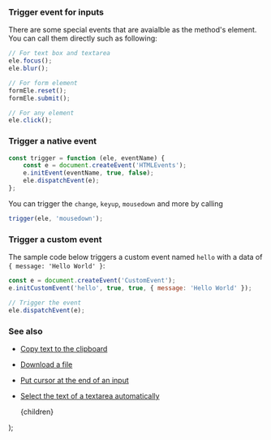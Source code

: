 
### Trigger event for inputs

There are some special events that are avaialble as the method's element. You can call them directly such as following:

```js
// For text box and textarea
ele.focus();
ele.blur();

// For form element
formEle.reset();
formEle.submit();

// For any element
ele.click();
```

### Trigger a native event

```js
const trigger = function (ele, eventName) {
    const e = document.createEvent('HTMLEvents');
    e.initEvent(eventName, true, false);
    ele.dispatchEvent(e);
};
```

You can trigger the `change`, `keyup`, `mousedown` and more by calling

```js
trigger(ele, 'mousedown');
```

### Trigger a custom event

The sample code below triggers a custom event named `hello` with a data of `{ message: 'Hello World' }`:

```js
const e = document.createEvent('CustomEvent');
e.initCustomEvent('hello', true, true, { message: 'Hello World' });

// Trigger the event
ele.dispatchEvent(e);
```

### See also

-   [Copy text to the clipboard](/copy-text-to-the-clipboard)
-   [Download a file](/download-a-file)
-   [Put cursor at the end of an input](/put-cursor-at-the-end-of-an-input)
-   [Select the text of a textarea automatically](/select-the-text-of-a-textarea-automatically)

    <PostLayout keywords="" title="Trigger an event">
        {children}
    </PostLayout>
);